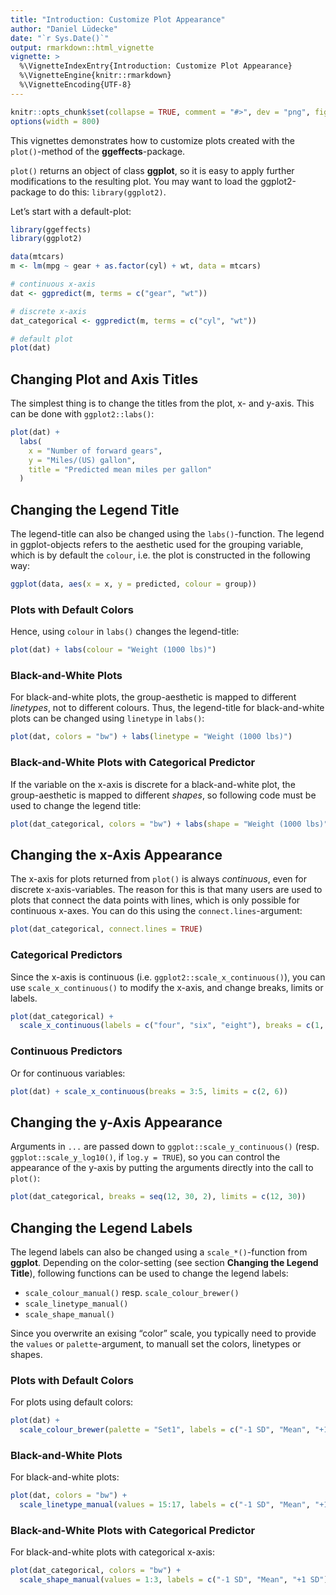 ```yaml
---
title: "Introduction: Customize Plot Appearance"
author: "Daniel Lüdecke"
date: "`r Sys.Date()`"
output: rmarkdown::html_vignette
vignette: >
  %\VignetteIndexEntry{Introduction: Customize Plot Appearance}
  %\VignetteEngine{knitr::rmarkdown}
  %\VignetteEncoding{UTF-8}
---
```


```r
knitr::opts_chunk$set(collapse = TRUE, comment = "#>", dev = "png", fig.width = 7, fig.height = 4, message = FALSE, warning = FALSE)
options(width = 800)
```

This vignettes demonstrates how to customize plots created with the `plot()`-method of the **ggeffects**-package.

`plot()` returns an object of class **ggplot**, so it is easy to apply further modifications to the resulting plot. You may want to load the ggplot2-package to do this: `library(ggplot2)`.

Let's start with a default-plot:

```r
library(ggeffects)
library(ggplot2)

data(mtcars)
m <- lm(mpg ~ gear + as.factor(cyl) + wt, data = mtcars)

# continuous x-axis
dat <- ggpredict(m, terms = c("gear", "wt"))

# discrete x-axis
dat_categorical <- ggpredict(m, terms = c("cyl", "wt"))

# default plot
plot(dat)
```

## Changing Plot and Axis Titles

The simplest thing is to change the titles from the plot, x- and y-axis. This can be done with `ggplot2::labs()`:

```r
plot(dat) + 
  labs(
    x = "Number of forward gears", 
    y = "Miles/(US) gallon", 
    title = "Predicted mean miles per gallon"
  )
```

## Changing the Legend Title

The legend-title can also be changed using the `labs()`-function. The legend in ggplot-objects refers to the aesthetic used for the grouping variable, which is by default the `colour`, i.e. the plot is constructed in the following way:

```r
ggplot(data, aes(x = x, y = predicted, colour = group))
```

### Plots with Default Colors

Hence, using `colour` in `labs()` changes the legend-title:

```r
plot(dat) + labs(colour = "Weight (1000 lbs)")
```

### Black-and-White Plots

For black-and-white plots, the group-aesthetic is mapped to different _linetypes_, not to different colours. Thus, the legend-title for black-and-white plots can be changed using `linetype` in `labs()`:

```r
plot(dat, colors = "bw") + labs(linetype = "Weight (1000 lbs)")
```

### Black-and-White Plots with Categorical Predictor 

If the variable on the x-axis is discrete for a black-and-white plot, the group-aesthetic is mapped to different _shapes_, so following code must be used to change the legend title:

```r
plot(dat_categorical, colors = "bw") + labs(shape = "Weight (1000 lbs)")
```

## Changing the x-Axis Appearance

The x-axis for plots returned from `plot()` is always _continuous_, even for discrete x-axis-variables. The reason for this is that many users are used to plots that connect the data points with lines, which is only possible for continuous x-axes. You can do this using the `connect.lines`-argument:

```r
plot(dat_categorical, connect.lines = TRUE)
```

### Categorical Predictors

Since the x-axis is continuous (i.e. `ggplot2::scale_x_continuous()`), you can use `scale_x_continuous()` to modify the x-axis, and change breaks, limits or labels.

```r
plot(dat_categorical) + 
  scale_x_continuous(labels = c("four", "six", "eight"), breaks = c(1, 2, 3))
```

### Continuous Predictors

Or for continuous variables:

```r
plot(dat) + scale_x_continuous(breaks = 3:5, limits = c(2, 6))
```

## Changing the y-Axis Appearance

Arguments in `...` are passed down to `ggplot::scale_y_continuous()` (resp. `ggplot::scale_y_log10()`, if `log.y = TRUE`), so you can control the appearance of the y-axis by putting the arguments directly into the call to `plot()`:

```r
plot(dat_categorical, breaks = seq(12, 30, 2), limits = c(12, 30))
```

## Changing the Legend Labels

The legend labels can also be changed using a `scale_*()`-function from **ggplot**. Depending on the color-setting (see section **Changing the Legend Title**), following functions can be used to change the legend labels:

* `scale_colour_manual()` resp. `scale_colour_brewer()`
* `scale_linetype_manual()`
* `scale_shape_manual()`

Since you overwrite an exising "color" scale, you typically need to provide the `values` or `palette`-argument, to manuall set the colors, linetypes or shapes.

### Plots with Default Colors

For plots using default colors:

```r
plot(dat) + 
  scale_colour_brewer(palette = "Set1", labels = c("-1 SD", "Mean", "+1 SD"))
```

### Black-and-White Plots

For black-and-white plots:

```r
plot(dat, colors = "bw") + 
  scale_linetype_manual(values = 15:17, labels = c("-1 SD", "Mean", "+1 SD"))
```

### Black-and-White Plots with Categorical Predictor 

For black-and-white plots with categorical x-axis:

```r
plot(dat_categorical, colors = "bw") + 
  scale_shape_manual(values = 1:3, labels = c("-1 SD", "Mean", "+1 SD"))
```

